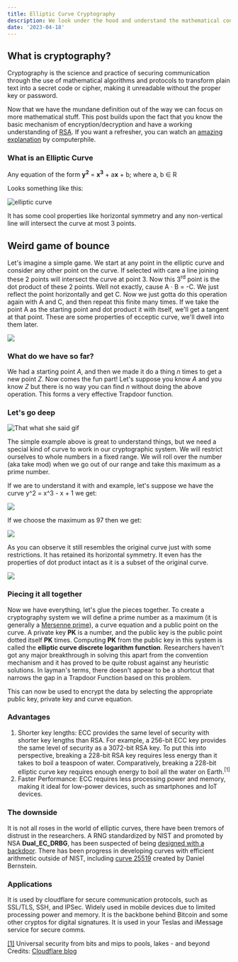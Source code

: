 ```yaml
---
title: Elliptic Curve Cryptography
description: We look under the hood and understand the mathematical concept behind the new cryptography algorithm
date: '2023-04-18'
---
```


## What is cryptography?

Cryptography is the science and practice of securing communication through the use of mathematical algorithms and protocols to transform plain text into a secret code or cipher, making it unreadable without the proper key or password.

Now that we have the mundane definition out of the way we can focus on more mathematical stuff. This post builds upon the fact that you know the basic mechanism of encryption/decryption and have a working understanding of [RSA](<https://en.wikipedia.org/wiki/RSA_(cryptosystem)>). If you want a refresher, you can watch an [amazing explanation](https://youtu.be/GSIDS_lvRv4) by computerphile.

### What is an Elliptic Curve

Any equation of the form **y<sup>2</sup>** = **x<sup>3</sup>** + a**x** + b; where a, b ∈ R

Looks something like this:

![elliptic curve](/images/elliptic-curve-cryptography-image-0.png)

It has some cool properties like horizontal symmetry and any non-vertical line will intersect the curve at most 3 points.

## Weird game of bounce

Let's imagine a simple game. We start at any point in the elliptic curve and consider any other point on the curve. If selected with care a line joining these 2 points will intersect the curve at point 3. Now this 3<sup>rd</sup> point is the dot product of these 2 points. Well not exactly, cause A ⋅ B = -C. We just reflect the point horizontally and get C. Now we just gotta do this operation again with A and C, and then repeat this finite many times. If we take the point A as the starting point and dot product it with itself, we'll get a tangent at that point. These are some properties of ecceptic curve, we'll dwell into them later.

![](/images/elliptic-curve-cryptography-image-1.gif)

### What do we have so far?

We had a starting point _A_, and then we made it do a thing _n_ times to get a new point _Z_. Now comes the fun part! Let's suppose you know _A_ and you know _Z_ but there is no way you can find _n_ without doing the above operation. This forms a very effective Trapdoor function.

### Let's go deep

![That what she said gif](/images/elliptic-curve-cryptography-image-2.gif)

The simple example above is great to understand things, but we need a special kind of curve to work in our cryptographic system. We will restrict ourselves to whole numbers in a fixed range. We will roll over the number (aka take mod) when we go out of our range and take this maximum as a prime number.

If we are to understand it with and example, let's suppose we have the curve y^2 = x^3 - x + 1 we get:

![](/images/elliptic-curve-cryptography-image-3.png)

If we choose the maximum as 97 then we get:

![](/images/elliptic-curve-cryptography-image-4.png)

As you can observe it still resembles the original curve just with some restrictions. It has retained its horizontal symmetry. It even has the properties of dot product intact as it is a subset of the original curve.

![](/images/elliptic-curve-cryptography-image-5.gif)

### Piecing it all together

Now we have everything, let's glue the pieces together. To create a cryptography system we will define a prime number as a maximum (it is generally a [Mersenne prime](https://en.wikipedia.org/wiki/Mersenne_prime)), a curve equation and a public point on the curve. A private key **PK** is a number, and the public key is the public point dotted itself **PK** times. Computing **PK** from the public key in this system is called the **elliptic curve discrete logarithm function**. Researchers haven't got any major breakthrough in solving this apart from the convention mechanism and it has proved to be quite robust against any heuristic solutions. In layman's terms, there doesn't appear to be a shortcut that narrows the gap in a Trapdoor Function based on this problem.

This can now be used to encrypt the data by selecting the appropriate public key, private key and curve equation.

### Advantages

1. Shorter key lengths: ECC provides the same level of security with shorter key lengths than RSA. For example, a 256-bit ECC key provides the same level of security as a 3072-bit RSA key. To put this into perspective, breaking a 228-bit RSA key requires less energy than it takes to boil a teaspoon of water. Comparatively, breaking a 228-bit elliptic curve key requires enough energy to boil all the water on Earth.<sup>[1]</sup>
1. Faster Performance: ECC requires less processing power and memory, making it ideal for low-power devices, such as smartphones and IoT devices.

### The downside

It is not all roses in the world of elliptic curves, there have been tremors of distrust in the researchers.
A RNG standardized by NIST and promoted by NSA **Dual_EC_DRBG**, has been suspected of being [designed with a backdoor](http://blog.cryptographyengineering.com/2013/09/the-many-flaws-of-dualecdrbg.html). There has been progress in developing curves with efficient arithmetic outside of NIST, including [curve 25519](https://en.wikipedia.org/wiki/Curve25519) created by Daniel Bernstein.

### Applications

It is used by cloudflare for secure communication protocols, such as SSL/TLS, SSH, and IPSec. Widely used in mobile devices due to limited processing power and memory. It is the backbone behind Bitcoin and some other cryptos for digital signatures. It is used in your Teslas and iMessage service for secure comms.

[[1]](http://eprint.iacr.org/2013/635.pdf) Universal security from bits and mips to pools, lakes - and beyond
Credits: [Cloudflare blog](https://blog.cloudflare.com/a-relatively-easy-to-understand-primer-on-elliptic-curve-cryptography/)
